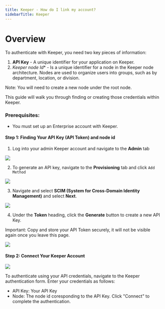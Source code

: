```yaml
---
title: Keeper - How do I link my account?
sidebarTitle: Keeper
---
```



# Overview

To authenticate with Keeper, you need two key pieces of information:
1. **API Key** - A unique identifier for your application on Keeper.
2. *Keeper node Id** - Is a unique identifier for a node in the Keeper node architecture. Nodes are used to organize users into groups, such as by department, location, or division.

Note: You will need to create a new node under the root node.

This guide will walk you through finding or creating those credentials within Keeper.


### Prerequisites:

- You must set up an Enterprise account with Keeper.


#### Step 1: Finding Your API Key (API Token) and node id
1. Log into your admin Keeper account and navigate to the **Admin** tab

<img src="/integrations/all/keeper/nango_admin_dashboard.png" />



2. To generate an API key, navigate to the **Provisioning** tab and click `Add Method`

<img src="/integrations/all/keeper/nango_add_method.png" />


3. Navigate and select **SCIM (System for Cross-Domain Identity Management)** and select **Next**.

<img src="/integrations/all/keeper/nango_scim.png" />


4. Under the **Token** heading, click the **Generate** button to create a new API Key.

Important: Copy and store your API Token securely, it will not be visible again once you leave this page.

<img src="/integrations/all/keeper/nango_generate_key.png" />


#### Step 2: Connect Your Keeper Account

<img src="/integrations/all/keeper/nango_connet_ui.png" />

To authenticate using your API credentials, navigate to the Keeper authentication form.
Enter your credentials as follows:
- API Key: Your API Key
- Node: The node id coresponding to the API Key. 
Click "Connect" to complete the authentication.
